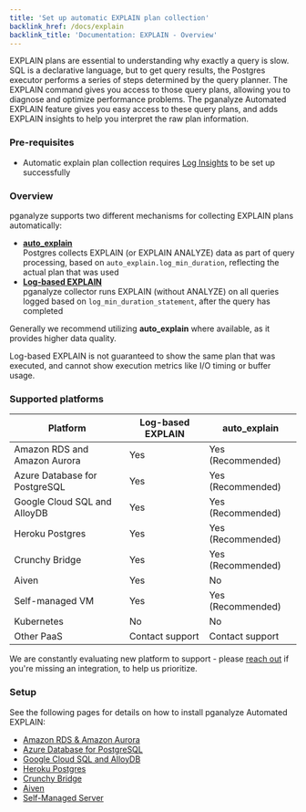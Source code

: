 ```yaml
---
title: 'Set up automatic EXPLAIN plan collection'
backlink_href: /docs/explain
backlink_title: 'Documentation: EXPLAIN - Overview'
---
```


EXPLAIN plans are essential to understanding why exactly a query is slow. SQL is a declarative language,
but to get query results, the Postgres executor performs a series of steps determined by the query planner.
The EXPLAIN command gives you access to those query plans, allowing you to diagnose and optimize performance
problems. The pganalyze Automated EXPLAIN feature gives you easy access to these query plans, and adds
EXPLAIN insights to help you interpret the raw plan information.


### Pre-requisites

* Automatic explain plan collection requires [Log Insights](/docs/log-insights) to be set up successfully


### Overview

pganalyze supports two different mechanisms for collecting EXPLAIN plans automatically:

* **[auto_explain](/docs/explain/setup/auto_explain)**<br />Postgres collects EXPLAIN (or EXPLAIN ANALYZE) data as part of query processing, based on `auto_explain.log_min_duration`, reflecting the actual plan that was used
* **[Log-based EXPLAIN](/docs/explain/setup/log_explain)**<br />pganalyze collector runs EXPLAIN (without ANALYZE) on all queries logged based on `log_min_duration_statement`, after the query has completed

Generally we recommend utilizing **auto_explain** where available, as it provides higher data quality.

Log-based EXPLAIN is not guaranteed to show the same plan that was executed, and cannot show execution metrics like I/O timing or buffer usage.


### Supported platforms

Platform                      | Log-based EXPLAIN |    auto_explain   |
------------------------------|-------------------|-------------------|
Amazon RDS and Amazon Aurora  | Yes               | Yes (Recommended) |
Azure Database for PostgreSQL | Yes               | Yes (Recommended) |
Google Cloud SQL and AlloyDB  | Yes               | Yes (Recommended) |
Heroku Postgres               | Yes               | Yes (Recommended) |
Crunchy Bridge                | Yes               | Yes (Recommended) |
Aiven                         | Yes               | No                |
Self-managed VM               | Yes               | Yes (Recommended) |
Kubernetes                    | No                | No                |
Other PaaS                    | Contact support   | Contact support   |

We are constantly evaluating new platform to support - please [reach out](/contact) if you're missing an integration, to help us prioritize.


### Setup

See the following pages for details on how to install pganalyze Automated EXPLAIN:

* [Amazon RDS & Amazon Aurora](/docs/explain/setup/amazon_rds/01_auto_explain_check)
* [Azure Database for PostgreSQL](/docs/explain/setup/azure_database/01_auto_explain_check)
* [Google Cloud SQL and AlloyDB](/docs/explain/setup/google_cloud_sql/01_auto_explain_check)
* [Heroku Postgres](/docs/explain/setup/heroku/01_auto_explain_check)
* [Crunchy Bridge](/docs/explain/setup/crunchy_bridge/01_auto_explain_check)
* [Aiven](/docs/explain/setup/log_explain/01_create_helper_functions)
* [Self-Managed Server](/docs/explain/setup/self_managed/01_auto_explain_check)
